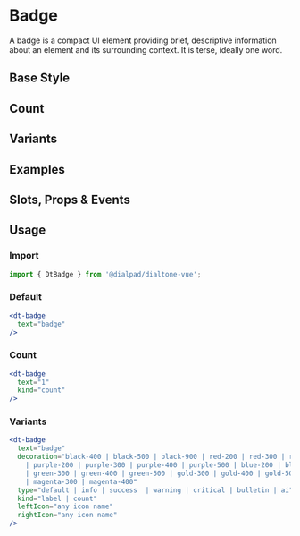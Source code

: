 
<Meta of={BadgeStories}/>

# Badge

<Subtitle>
  A badge is a compact UI element providing brief, descriptive information about an element and its surrounding context.
  It is terse, ideally one word.
</Subtitle>

## Base Style

<Canvas>
  <Story of={BadgeStories.Default} />
</Canvas>

## Count

<Canvas>
  <Story of={BadgeStories.Count}/>
</Canvas>

## Variants

<Canvas>
  <Story of={BadgeStories.Variants} />
</Canvas>

## Examples

<Canvas>
  <Story of={BadgeStories.Examples} />
</Canvas>

## Slots, Props & Events

<Controls />

## Usage

### Import

```jsx
import { DtBadge } from '@dialpad/dialtone-vue';
```

### Default

```jsx
<dt-badge
  text="badge"
/>
```

### Count

```jsx
<dt-badge
  text="1"
  kind="count"
/>
```

### Variants

```jsx
<dt-badge
  text="badge"
  decoration="black-400 | black-500 | black-900 | red-200 | red-300 | red-400
    | purple-200 | purple-300 | purple-400 | purple-500 | blue-200 | blue-300 | blue-400
    | green-300 | green-400 | green-500 | gold-300 | gold-400 | gold-500 | magenta-200
    | magenta-300 | magenta-400"
  type="default | info | success  | warning | critical | bulletin | ai"
  kind="label | count"
  leftIcon="any icon name"
  rightIcon="any icon name"
/>
```
